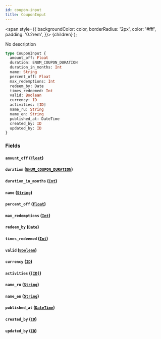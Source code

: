 ```yaml
---
id: coupon-input
title: CouponInput
---
```


<span
style={{
      backgroundColor: color,
      borderRadius: '2px',
      color: '#fff',
      padding: '0.2rem',
    }}>
{children}
</span>
);

No description

```graphql
type CouponInput {
  amount_off: Float
  duration: ENUM_COUPON_DURATION
  duration_in_months: Int
  name: String
  percent_off: Float
  max_redemptions: Int
  redeem_by: Date
  times_redeemed: Int
  valid: Boolean
  currency: ID
  activities: [ID]
  name_ru: String
  name_en: String
  published_at: DateTime
  created_by: ID
  updated_by: ID
}
```

### Fields

#### `amount_off` ([`Float`](/v1/scalars/float))

#### `duration` ([`ENUM_COUPON_DURATION`](/v1/enums/enum-coupon-duration))

#### `duration_in_months` ([`Int`](/v1/scalars/int))

#### `name` ([`String`](/v1/scalars/string))

#### `percent_off` ([`Float`](/v1/scalars/float))

#### `max_redemptions` ([`Int`](/v1/scalars/int))

#### `redeem_by` ([`Date`](/v1/scalars/date))

#### `times_redeemed` ([`Int`](/v1/scalars/int))

#### `valid` ([`Boolean`](/v1/scalars/boolean))

#### `currency` ([`ID`](/v1/scalars/id))

#### `activities` ([`[ID]`](/v1/scalars/id))

#### `name_ru` ([`String`](/v1/scalars/string))

#### `name_en` ([`String`](/v1/scalars/string))

#### `published_at` ([`DateTime`](/v1/scalars/date-time))

#### `created_by` ([`ID`](/v1/scalars/id))

#### `updated_by` ([`ID`](/v1/scalars/id))
